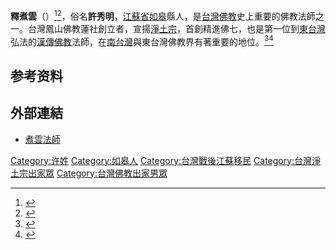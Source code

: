 {{佛教}}
'''釋煮雲'''（{{bd|1919年|2月23日|1986年|8月9日}}）<ref>{{Cite web|title=台灣佛教數位博物館-佛教人物《煮雲法師》|url=http://buddhism.lib.ntu.edu.tw/museum/formosa/people/1-zhu-yun.html|accessdate=2020-07-23|author=|date=|format=|work=|publisher=国立台湾大学|language=}}</ref><ref>{{Cite web|title=煮雲法師年表|url=http://dongchu.dila.edu.tw/html/05/5_4.html|accessdate=2020-07-23|author=|date=|format=|work=|publisher=dongchu.dila.edu.tw|language=}}</ref>，俗名'''許秀明'''，[[江蘇省|江蘇省]][[如皋市|如皋]]縣人，是[[台灣佛教|台灣佛教]]史上重要的佛教法師之一。台灣鳳山佛教蓮社創立者，宣揚[[淨土宗_(中國)|淨土宗]]，首創精進佛七，也是第一位到[[東臺灣|東台灣]]弘法的[[漢傳佛教|漢傳佛教]]法師，在[[南臺灣|南台灣]]與東台灣佛教界有著重要的地位。<ref>{{Cite web|title=煮雲老和尚念圖書館|url=http://www.fonlan.org/|accessdate=2020-07-23|author=|date=|format=|work=|publisher=鳳山佛教蓮社|language=}}</ref><ref>{{Cite web|title=释煮云法师专页|url=http://www.fjdh.cn/wumin/2012/11/082234194656.html|accessdate=2020-07-23|author=|date=|format=|work=|publisher=佛教导航|language=}}</ref>

== 参考资料 ==
<references />
==外部連結==
*[https://web.archive.org/web/20080726171447/http://ccbs.ntu.edu.tw/formosa/people/1-zhu-yun.html 煮雲法師]

{{Jingtu}}
{{Authority control}}
{{DEFAULTSORT:Shi}}
[[Category:许姓|Category:许姓]]
[[Category:如皋人|Category:如皋人]]
[[Category:台灣戰後江蘇移民|Category:台灣戰後江蘇移民]]
[[Category:台灣淨土宗出家眾|Category:台灣淨土宗出家眾]]
[[Category:台灣佛教出家男眾|Category:台灣佛教出家男眾]]